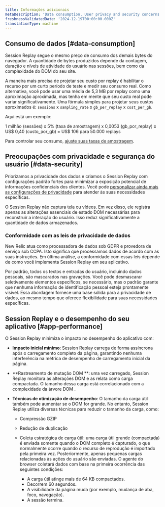 ```yaml
---
title: Informações adicionais
metaDescription: 'Data consumption, User privacy and security concerns.'
freshnessValidatedDate: '2024-12-19T00:00:00.000Z'
translationType: machine
---
```


## Consumo de dados [#data-consumption]

Session Replay segue o mesmo preço de consumo dos demais bytes do navegador. A quantidade de bytes produzidos depende da contagem, duração e níveis de atividade do usuário nas sessões, bem como da complexidade do DOM do seu site.

A maneira mais precisa de projetar seu custo por replay é habilitar o recurso por um curto período de teste e medir seu consumo real. Como alternativa, você pode usar uma média de 5,3 MB por replay como uma aproximação aproximada, mas tenha em mente que seu custo real pode variar significativamente. Uma fórmula simples para projetar seus custos aproximados é: `sessions` x `sampling_rate` x `gb_per_replay` x `cost_per_gb`.

Aqui está um exemplo:

1 milhão (sessões) x 5% (taxa de amostragem) x 0,0053 (gb\_por\_replay) x US$ 0,40 (custo\_por\_gb) = US$ 106 para 50.000 replays

Para controlar seu consumo, [ajuste suas taxas de amostragem](/docs/browser/browser-monitoring/browser-pro-features/session-replay/configuration/setup-session-replay/#configure-sampling-rates).

## Preocupações com privacidade e segurança do usuário [#data-security]

Priorizamos a privacidade dos dados e criamos o Session Replay com configurações padrão fortes para minimizar a exposição potencial de informações confidenciais dos clientes. Você pode [personalizar ainda mais as configurações de privacidade](/docs/browser/browser-monitoring/browser-pro-features/session-replay/configuration/customize-privacy-settings) para atender às suas necessidades específicas.

O Session Replay não captura tela ou vídeos. Em vez disso, ele registra apenas as alterações essenciais de estado DOM necessárias para reconstruir a interação do usuário. Isso reduz significativamente a quantidade de dados armazenados.

### Conformidade com as leis de privacidade de dados

New Relic atua como processadora de dados sob GDPR e provedora de serviço sob CCPA. Isto significa que processamos dados de acordo com as suas instruções. Em última análise, a conformidade com essas leis depende de como você implementa Session Replay em seu aplicativo.

Por padrão, todos os textos e entradas do usuário, incluindo dados pessoais, são mascarados nas gravações. Você pode desmascarar seletivamente elementos específicos, se necessário, mas o padrão garante que nenhuma informação de identificação pessoal esteja prontamente visível. Essa abordagem fornece uma base sólida para a privacidade de dados, ao mesmo tempo que oferece flexibilidade para suas necessidades específicas.

## Session Replay e o desempenho do seu aplicativo [#app-performance]

O Session Replay minimiza o impacto no desempenho do aplicativo com:

* **Impacto inicial mínimo**: Session Replay carrega de forma assíncrona após o carregamento completo da página, garantindo nenhuma interferência na métrica de desempenho de carregamento inicial da página.

* **Rastreamento de mutação DOM **: uma vez carregado, Session Replay monitora as alterações DOM e as relata como carga compactada. O tamanho dessa carga está correlacionado com a complexidade da árvore DOM .

* **Técnicas de otimização de desempenho**: O tamanho da carga útil também pode aumentar se o DOM for grande. No entanto, Session Replay utiliza diversas técnicas para reduzir o tamanho da carga, como:

  * Compressão GZIP

  * Redução de duplicação

  * Coleta estratégica de carga útil: uma carga útil grande (compactada) é enviada somente quando o DOM completo é capturado, o que normalmente ocorre quando o recurso de reprodução é importado pela primeira vez. Posteriormente, apenas pequenas cargas relacionadas às ações do usuário são enviadas. O agente do browser coletará dados com base na primeira ocorrência das seguintes condições:

    * A carga útil atinge mais de 64 KB compactados.
    * Decorrem 60 segundos.
    * A visibilidade da página muda (por exemplo, mudança de aba, foco, navegação).
    * A sessão termina.